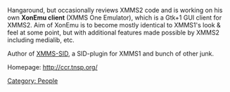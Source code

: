 Hangaround, but occasionally reviews XMMS2 code and is working on his own '''XonEmu client''' (XMMS One Emulator), which is a Gtk+1 GUI client for XMMS2. Aim of XonEmu is to become mostly identical to XMMS1's look & feel at some point, but with additional features made possible by XMMS2 including medialib, etc.

Author of [http://www.tnsp.org/xmms-sid.php XMMS-SID], a SID-plugin for XMMS1 and bunch of other junk.

Homepage: [http://ccr.tnsp.org/ http://ccr.tnsp.org/]

[[Category: People]]